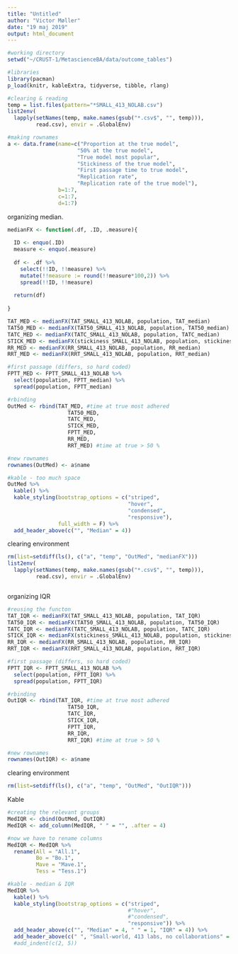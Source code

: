 ```yaml
---
title: "Untitled"
author: "Victor Møller"
date: "19 maj 2019"
output: html_document
---
```



```r

#working directory 
setwd("~/CRUST-1/MetascienceBA/data/outcome_tables")

#libraries
library(pacman)
p_load(knitr, kableExtra, tidyverse, tibble, rlang)

```


```r
#clearing & reading 
temp = list.files(pattern="*SMALL_413_NOLAB.csv")
list2env(
  lapply(setNames(temp, make.names(gsub("*.csv$", "", temp))), 
         read.csv), envir = .GlobalEnv)
```



```r
#making rownames
a <- data.frame(name=c("Proportion at the true model",  
                      "50% at the true model",
                      "True model most popular",
                      "Stickiness of the true model",
                      "First passage time to true model",
                      "Replication rate",
                      "Replication rate of the true model"), 
                b=1:7,
                c=1:7,
                d=1:7)
```


organizing median. 

```r

medianFX <- function(.df, .ID, .measure){
  
  ID <- enquo(.ID)
  measure <- enquo(.measure)
  
  df <- .df %>%
    select(!!ID, !!measure) %>%
    mutate(!!measure := round(!!measure*100,2)) %>%
    spread(!!ID, !!measure)
  
  return(df)
  
}

TAT_MED <- medianFX(TAT_SMALL_413_NOLAB, population, TAT_median)
TAT50_MED <- medianFX(TAT50_SMALL_413_NOLAB, population, TAT50_median)
TATC_MED <- medianFX(TATC_SMALL_413_NOLAB, population, TATC_median)
STICK_MED <- medianFX(stickiness_SMALL_413_NOLAB, population, stickiness_median)
RR_MED <- medianFX(RR_SMALL_413_NOLAB, population, RR_median)
RRT_MED <- medianFX(RRT_SMALL_413_NOLAB, population, RRT_median)

#first passage (differs, so hard coded)
FPTT_MED <- FPTT_SMALL_413_NOLAB %>%
  select(population, FPTT_median) %>%
  spread(population, FPTT_median)

#rbinding 
OutMed <- rbind(TAT_MED, #time at true most adhered
                   TAT50_MED,
                   TATC_MED,
                   STICK_MED,
                   FPTT_MED,
                   RR_MED,
                   RRT_MED) #time at true > 50 %

#new rownames 
rownames(OutMed) <- a$name

#kable - too much space 
OutMed %>%
  kable() %>%
  kable_styling(bootstrap_options = c("striped", 
                                      "hover", 
                                      "condensed", 
                                      "responsive"),
                full_width = F) %>%
  add_header_above(c("", "Median" = 4))

```

clearing environment

```r

rm(list=setdiff(ls(), c("a", "temp", "OutMed", "medianFX")))
list2env(
  lapply(setNames(temp, make.names(gsub("*.csv$", "", temp))), 
         read.csv), envir = .GlobalEnv)



```

organizing IQR 

```r

#reusing the functon 
TAT_IQR <- medianFX(TAT_SMALL_413_NOLAB, population, TAT_IQR)
TAT50_IQR <- medianFX(TAT50_SMALL_413_NOLAB, population, TAT50_IQR)
TATC_IQR <- medianFX(TATC_SMALL_413_NOLAB, population, TATC_IQR)
STICK_IQR <- medianFX(stickiness_SMALL_413_NOLAB, population, stickiness_IQR)
RR_IQR <- medianFX(RR_SMALL_413_NOLAB, population, RR_IQR)
RRT_IQR <- medianFX(RRT_SMALL_413_NOLAB, population, RRT_IQR)

#first passage (differs, so hard coded)
FPTT_IQR <- FPTT_SMALL_413_NOLAB %>%
  select(population, FPTT_IQR) %>%
  spread(population, FPTT_IQR)

#rbinding 
OutIQR <- rbind(TAT_IQR, #time at true most adhered
                   TAT50_IQR,
                   TATC_IQR,
                   STICK_IQR,
                   FPTT_IQR,
                   RR_IQR,
                   RRT_IQR) #time at true > 50 %

#new rownames 
rownames(OutIQR) <- a$name

```

clearing environment

```r

rm(list=setdiff(ls(), c("a", "temp", "OutMed", "OutIQR")))

```

Kable

```r

#creating the relevant groups 
MedIQR <- cbind(OutMed, OutIQR)
MedIQR <- add_column(MedIQR, " " = "", .after = 4)

#now we have to rename columns 
MedIQR <- MedIQR %>%
  rename(All = "All.1",
         Bo = "Bo.1",
         Mave = "Mave.1",
         Tess = "Tess.1")

#kable - median & IQR
MedIQR %>%
  kable() %>%
  kable_styling(bootstrap_options = c("striped", 
                                      #"hover", 
                                      #"condensed", 
                                      "responsive")) %>%
  add_header_above(c("", "Median" = 4, " " = 1, "IQR" = 4)) %>%
  add_header_above(c(" ", "Small-world, 413 labs, no collaborations" = 9)) #%>%
  #add_indent(c(2, 5)) 


```

